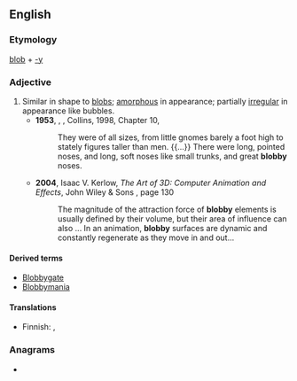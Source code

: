 ==English==

===Etymology===
[[blob]] + [[-y]]

===Adjective===
{{en-adj|er}}

# Similar in shape to [[blob]]s; [[amorphous]] in appearance; partially [[irregular]] in appearance like bubbles.
#* '''1953''', {{w|C. S. Lewis}}, ''{{w|The Silver Chair}}'', Collins, 1998, Chapter 10,
#*: They were of all sizes, from little gnomes barely a foot high to stately figures taller than men. {{...}} There were long, pointed noses, and long, soft noses like small trunks, and great '''blobby''' noses.
#* '''2004''', Isaac V. Kerlow, ''The Art of 3D: Computer Animation and Effects'', John Wiley & Sons {{ISBN|9780471430360}}, page 130
#*: The magnitude of the attraction force of '''blobby''' elements is usually defined by their volume, but their area of influence can also ... In an animation, '''blobby''' surfaces are dynamic and constantly regenerate as they move in and out...

====Derived terms====
* [[Blobbygate]]
* [[Blobbymania]]

====Translations====
{{trans-top|similar in shape and appearance to blobs}}
* Finnish: {{t|fi|kokkareinen}}, {{t|fi|klimppinen}}
{{trans-mid}}
{{trans-bottom}}

===Anagrams===
* {{anagrams|en|bobbly}}